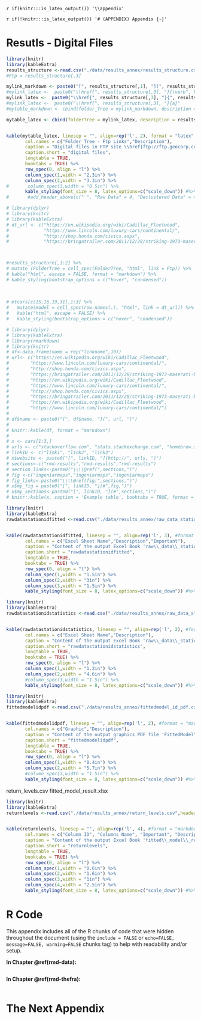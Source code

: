 `r if(knitr:::is_latex_output()) '\\appendix'`

`r if(!knitr:::is_latex_output()) '# (APPENDIX) Appendix {-}'` 

<!--
If you feel it necessary to include an appendix, it goes here.
-->


# Resutls - Digital Files


```r
library(knitr)
library(kableExtra)
results_structure <-read.csv("./data/results_annex/results_structure.csv",header=TRUE, stringsAsFactors = F) 
#Ftp = results_structure[,3]

mylink_markdown <- paste0("[", results_structure[,1], "](", results_structure[,3], ")")
#mylink_latex <-  paste0("\\href{", results_structure[,3], "}{\verb", knitr::asis_output("\U007C"), results_structure[,1], knitr::asis_output("\U007C"), "}")
mylink_latex <-  paste0("\\href{", results_structure[,3], "}{", results_structure[,1], "}")
#mylink_latex <-  paste0("\\href{", results_structure[,3], "}{a}"
#mytable_markdown <- cbind(folder_Tree = mylink_markdown, description = results_structure[,2])

mytable_latex <- cbind(folderTree = mylink_latex, description = results_structure[,2])


kable(mytable_latex, linesep = "", align=rep('l', 2), format = "latex", escape = FALSE, #format = "markdown",
       col.names = c("Folder Tree - Ftp Links","Description"),
       caption = "Digital files in FTP site \\href{ftp://ftp.geocorp.co/windthesis/}{ftp://ftp.geocorp.co/windthesis/}. User anonymous@geocorp.co (no password).",
       caption.short = "digital files",
       longtable = TRUE,
       booktabs = TRUE) %>%
       row_spec(0, align = "l") %>%
       column_spec(1,width = "2.3in") %>%
       column_spec(2,width = "3.3in") %>%
#       column_spec(3,width = "0.5in") %>%
       kable_styling(font_size = 8, latex_options=c("scale_down")) #%>%
#       #add_header_above(c(" ", "Raw Data" = 4, "Declustered Data" = 4))

# library(dplyr)
# library(knitr)
# library(kableExtra)
# dt_url <- c("https://en.wikipedia.org/wiki/Cadillac_Fleetwood",
#             "https://www.lincoln.com/luxury-cars/continental/",
#             "http://shop.honda.com/civics.aspx",
#             "https://bringatrailer.com/2011/12/28/striking-1973-maserati-bora-4-9/")



#results_structure[,1:2] %>%
# mutate (FolderTree = cell_spec(FolderTree, "html", link = Ftp)) %>%
# kable("html", escape = FALSE, format = "markdown") %>%
# kable_styling(bootstrap_options = c("hover", "condensed"))
   
   
   
# mtcars[c(15,16,19,31),1:3] %>% 
#   mutate(model = cell_spec(row.names(.), "html", link = dt_url)) %>%
#   kable("html", escape = FALSE) %>%
#   kable_styling(bootstrap_options = c("hover", "condensed"))

```


```r
# library(dplyr)
# library(kableExtra)
# library(rmarkdown)
# library(knitr)
# df<-data.frame(name = rep("linkname",10))
# url<- c("https://en.wikipedia.org/wiki/Cadillac_Fleetwood",
#        "https://www.lincoln.com/luxury-cars/continental/",
#        "http://shop.honda.com/civics.aspx",
#        "https://bringatrailer.com/2011/12/28/striking-1973-maserati-bora-4-9/",
#        "https://en.wikipedia.org/wiki/Cadillac_Fleetwood",
#        "https://www.lincoln.com/luxury-cars/continental/",
#        "http://shop.honda.com/civics.aspx",
#        "https://bringatrailer.com/2011/12/28/striking-1973-maserati-bora-4-9/",
#        "https://en.wikipedia.org/wiki/Cadillac_Fleetwood",
#        "https://www.lincoln.com/luxury-cars/continental/")
# 
# df$name <- paste0("[", df$name, "](", url, ")")
# 
# knitr::kable(df, format = "markdown")
# 
# x <- cars[1:3,]
# urls <- c("stackoverflow.com", "stats.stackexchange.com", "homebrew.stackexchange.com")
# linkID <- c("link1", "link2", "link3")
# x$website <- paste0("[", linkID, "](http://", urls, ")")
# sections<-c("rmd-results","rmd-results","rmd-results")
# section_links<-paste0("\\\\@ref(",sections,")")
# fig <-c("ingeniarmaps","ingeniarmaps","ingeniarmaps")
# fig_links<-paste0("\\\\@ref(fig:",sections,")")
# x$my_fig = paste0("[", linkID, "](#",fig,")")
# x$my_sections<-paste0("[", linkID, "](#",sections,")")
# knitr::kable(x, caption = 'Example table', booktabs = TRUE, format = "markdown")


```

```r
library(knitr)
library(kableExtra)
rawdatastationidfitted <-read.csv("./data/results_annex/raw_data_station_id_fitted.csv",header=TRUE, stringsAsFactors = F) 


kable(rawdatastationidfitted, linesep = "", align=rep('l', 3), #format = "markdown",
       col.names = c("Excel Sheet Name","Description","Important"),
       caption = "Content of the output Excel Book 'raw\\_data\\_station\\_*\\_fitted.xlsx', where '*' is replaced by the Station ID. One file by station.",
       caption.short = "rawdatastationidfitted",
       longtable = TRUE,
       booktabs = TRUE) %>%
       row_spec(0, align = "l") %>%
       column_spec(1,width = "1.5in") %>%
       column_spec(2,width = "3in") %>%
       column_spec(3,width = "1.5in") %>%
       kable_styling(font_size = 8, latex_options=c("scale_down")) #%>%
```

```r
library(knitr)
library(kableExtra)
rawdatastationidstatistics <-read.csv("./data/results_annex/raw_data_station_id_statistics.csv",header=TRUE, stringsAsFactors = F) 


kable(rawdatastationidstatistics, linesep = "", align=rep('l', 2), #format = "markdown",
       col.names = c("Excel Sheet Name","Description"),
       caption = "Content of the output Excel Book 'raw\\_data\\_station\\_*\\_statistics.xlsx', where '*' is replaced by the Station ID. One file by station.",
       caption.short = "rawdatastationidstatistics",
       longtable = TRUE,
       booktabs = TRUE) %>%
       row_spec(0, align = "l") %>%
       column_spec(1,width = "1.2in") %>%
       column_spec(2,width = "4.6in") %>%
       #column_spec(3,width = "1.5in") %>%
       kable_styling(font_size = 8, latex_options=c("scale_down")) #%>%
```

```r
library(knitr)
library(kableExtra)
fittedmodelidpdf <-read.csv("./data/results_annex/fittedmodel_id_pdf.csv",header=TRUE, stringsAsFactors = F) 


kable(fittedmodelidpdf, linesep = "", align=rep('l', 2), #format = "markdown",
       col.names = c("Graphic","Description"),
       caption = "Content of the output graphics PDF file 'FittedModel\\_*.pdf', where '*' is replaced by the Station ID. One file by station.",
       caption.short = "fittedmodelidpdf",
       longtable = TRUE,
       booktabs = TRUE) %>%
       row_spec(0, align = "l") %>%
       column_spec(1,width = "0.4in") %>%
       column_spec(2,width = "5.7in") %>%
       #column_spec(3,width = "1.5in") %>%
       kable_styling(font_size = 8, latex_options=c("scale_down")) #%>%
```

return_levels.csv
fitted_model_result.xlsx 

```r
library(knitr)
library(kableExtra)
returnlevels <-read.csv("./data/results_annex/return_levels.csv",header=TRUE, stringsAsFactors = F) 


kable(returnlevels, linesep = "", align=rep('l', 4), #format = "markdown",
       col.names = c("Column ID", "Columns Name", "Important", "Description"),
       caption = "Content of the output Excel Book 'fitted\\_model\\_result.xlsx' (sheet pp\\_pintar). One file by dataset (ISD, ERA5).",
       caption.short = "returnlevels",
       longtable = TRUE,
       booktabs = TRUE) %>%
       row_spec(0, align = "l") %>%
       column_spec(1,width = "0.6in") %>%
       column_spec(2,width = "1.6in") %>%
       column_spec(3,width = "1in") %>%
       column_spec(4,width = "2.5in") %>%
       kable_styling(font_size = 8, latex_options=c("scale_down")) #%>%
```


# R Code


This appendix includes all of the R chunks of code that were hidden throughout the document (using the `include = FALSE` or `echo=FALSE, message=FALSE, warning=FALSE` chunks tag) to help with readability and/or setup.

**In Chapter \@ref(rmd-data):**


```r
```

**In Chapter \@ref(rmd-thefra):**


```r
```

# The Next Appendix


